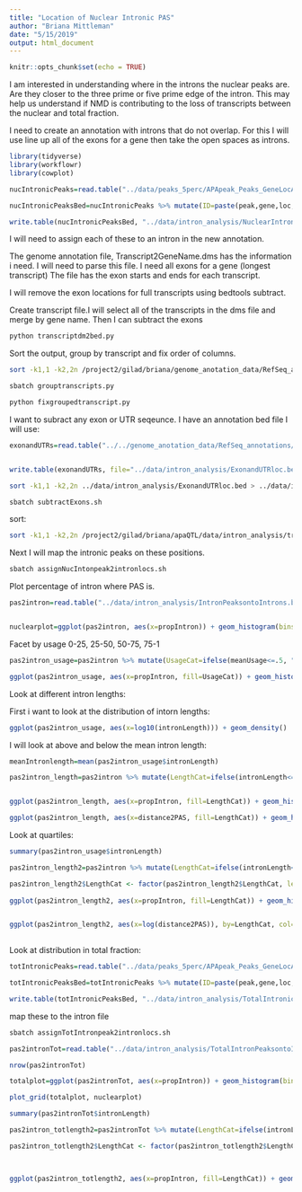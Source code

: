 ```yaml
---
title: "Location of Nuclear Intronic PAS"
author: "Briana Mittleman"
date: "5/15/2019"
output: html_document
---
```


```r
knitr::opts_chunk$set(echo = TRUE)
```

I am interested in understanding where in the introns the nuclear peaks are. Are they closer to the three prime or five prime edge of the intron. This may help us understand if NMD is contributing to the loss of transcripts between the nuclear and total fraction.  

I need to create an annotation with introns that do not overlap. For this I will use line up all of the exons for a gene then take the open spaces as introns.  
```r

library(tidyverse)
library(workflowr)
library(cowplot)
```


```r
nucIntronicPeaks=read.table("../data/peaks_5perc/APApeak_Peaks_GeneLocAnno.Nuclear.5perc.fc", stringsAsFactors = F, header = F,col.names = c("chr", "start", "end", "gene", "loc", "strand", "peak", "avgUsage")) %>% filter(loc=="intron")

nucIntronicPeaksBed=nucIntronicPeaks %>% mutate(ID=paste(peak,gene,loc, sep=":")) %>% dplyr::select(chr, start, end, ID, avgUsage, strand)

write.table(nucIntronicPeaksBed, "../data/intron_analysis/NuclearIntronicPeaks.bed", col.names = F, row.names = F, quote = F,sep="\t")
```

I will need to assign each of these to an intron in the new annotation.  

The genome annotation file, Transcript2GeneName.dms has the information i need. I will need to parse this file. I need all exons for a gene (longest transcript) The file has the exon starts and ends for each transcript.  

I will remove the exon locations for full transcripts using bedtools subtract. 



Create transcript file.I will select all of the transcripts in the dms file and merge by gene name. Then I can subtract the exons 



```bash
python transcriptdm2bed.py
```

Sort the output, group by transcript and fix order of columns. 

```bash
sort -k1,1 -k2,2n /project2/gilad/briana/genome_anotation_data/RefSeq_annotations/AllTranscriptsbyName.bed > /project2/gilad/briana/genome_anotation_data/RefSeq_annotations/AllTranscriptsbyName.sort.bed

sbatch grouptranscripts.py

python fixgroupedtranscript.py
```


I want to subract any exon or UTR seqeunce. I have an annotation bed file I will use:
 
```r
exonandUTRs=read.table("../../genome_anotation_data/RefSeq_annotations/ncbiRefSeq_FormatedallAnnotation.sort.bed", col.names = c("CHR", "start", "end", "ID", "score", "strand"),stringsAsFactors = F)%>% separate(ID, into=c("loc", "gene"),sep=":") %>% filter(loc!="intron") %>% dplyr::select(-loc) %>% mutate(CHR=paste("chr", CHR, sep=""))


write.table(exonandUTRs, file="../data/intron_analysis/ExonandUTRloc.bed", quote=F, col.names = F, row.names = F, sep="\t")
```


```bash
sort -k1,1 -k2,2n ../data/intron_analysis/ExonandUTRloc.bed > ../data/intron_analysis/ExonandUTRloc.sort.bed
```



```bash
sbatch subtractExons.sh
```


sort:

```bash
sort -k1,1 -k2,2n /project2/gilad/briana/apaQTL/data/intron_analysis/transcriptsMinusExons.bed > /project2/gilad/briana/apaQTL/data/intron_analysis/transcriptsMinusExons.sort.bed
```





Next I will map the intronic peaks on these positions. 

```bash
sbatch assignNucIntonpeak2intronlocs.sh
```


Plot percentage of intron where PAS is.

```r
pas2intron=read.table("../data/intron_analysis/IntronPeaksontoIntrons.bed",col.names = c("intronCHR", "intronStart", "intronEnd", "gene", "score", "strand", "peakCHR", "peakStart", "peakEnd", "PeakID", "meanUsage", "peakStrand")) %>% mutate(PASloc=ifelse(strand=="+", peakEnd, peakStart)) %>% dplyr::select(intronStart, intronEnd, gene, strand, PeakID, PASloc ,meanUsage) %>% mutate(intronLength=intronEnd-intronStart , distance2PAS= ifelse(strand=="+", PASloc-intronStart, intronEnd-PASloc), propIntron=distance2PAS/intronLength)



```


```r
nuclearplot=ggplot(pas2intron, aes(x=propIntron)) + geom_histogram(bins=50, aes(y=..count../33345)) + labs(title="PAS position within intron \n for Nuclear PAS", y="Proportion of Intronic PAS", x="Proportion of Intronic Length")
```
Facet by usage 0-25, 25-50, 50-75, 75-1
```r
pas2intron_usage=pas2intron %>% mutate(UsageCat=ifelse(meanUsage<=.5, "low", "high"))

ggplot(pas2intron_usage, aes(x=propIntron, fill=UsageCat)) + geom_histogram(bins=50, aes(y=..count../33345)) + labs(title="PAS position within intron", y="Proportion of Intronic PAS", x="Proportion of Intronic Length") + facet_grid(~UsageCat)

```


Look at different intron lengths:

First i want to look at the distribution of intorn lengths:

```r
ggplot(pas2intron_usage, aes(x=log10(intronLength))) + geom_density()
```

I will look at above and below the mean intron length:

```r
meanIntronlength=mean(pas2intron_usage$intronLength)

pas2intron_length=pas2intron %>% mutate(LengthCat=ifelse(intronLength<=meanIntronlength, "bottom", "top"))


ggplot(pas2intron_length, aes(x=propIntron, fill=LengthCat)) + geom_histogram(bins=50, aes(y=..count../33345)) + labs(title="PAS position within intron", y="Proportion of Intronic PAS", x="Proportion of Intronic Length") + facet_grid(~LengthCat)

ggplot(pas2intron_length, aes(x=distance2PAS, fill=LengthCat)) + geom_histogram(bins=50, aes(y=..count../33345)) + labs(title="PAS position within intron", y="Proportion of Intronic PAS", x="Proportion of Intronic Length") + facet_grid(~LengthCat)
```
Look at quartiles:  

```r
summary(pas2intron_usage$intronLength)

pas2intron_length2=pas2intron %>% mutate(LengthCat=ifelse(intronLength<=3929, "first", ifelse(intronLength>3929 &intronLength<=9220, "second", ifelse(intronLength>9220 &intronLength<=24094, "third", "fourth"))))

pas2intron_length2$LengthCat <- factor(pas2intron_length2$LengthCat, levels=c("first", "second", "third", "fourth"))
                                         
ggplot(pas2intron_length2, aes(x=propIntron, fill=LengthCat)) + geom_histogram(bins=50, aes(y=..count../33345)) + labs(title="PAS position within intron \n Nuclear intronic PAS", y="Proportion of Intronic PAS", x="Proportion of Intronic Length") + facet_grid(~LengthCat)+theme(axis.text.x = element_text(angle = 90, hjust = 1))


ggplot(pas2intron_length2, aes(x=log(distance2PAS)), by=LengthCat, col=LengthCat) + stat_ecdf(aes(col=LengthCat)) 
  


```


Look at distribution in total fraction:  


```r
totIntronicPeaks=read.table("../data/peaks_5perc/APApeak_Peaks_GeneLocAnno.Total.5perc.fc", stringsAsFactors = F, header = F,col.names = c("chr", "start", "end", "gene", "loc", "strand", "peak", "avgUsage")) %>% filter(loc=="intron")

totIntronicPeaksBed=totIntronicPeaks %>% mutate(ID=paste(peak,gene,loc, sep=":")) %>% dplyr::select(chr, start, end, ID, avgUsage, strand)

write.table(totIntronicPeaksBed, "../data/intron_analysis/TotalIntronicPeaks.bed", col.names = F, row.names = F, quote = F,sep="\t")
```


map these to the intron file



```bash
sbatch assignTotIntronpeak2intronlocs.sh
```

```r
pas2intronTot=read.table("../data/intron_analysis/TotalIntronPeaksontoIntrons.bed",col.names = c("intronCHR", "intronStart", "intronEnd", "gene", "score", "strand", "peakCHR", "peakStart", "peakEnd", "PeakID", "meanUsage", "peakStrand")) %>% mutate(PASloc=ifelse(strand=="+", peakEnd, peakStart)) %>% dplyr::select(intronStart, intronEnd, gene, strand, PeakID, PASloc ,meanUsage) %>% mutate(intronLength=intronEnd-intronStart , distance2PAS= ifelse(strand=="+", PASloc-intronStart, intronEnd-PASloc), propIntron=distance2PAS/intronLength)

nrow(pas2intronTot)

```

```r
totalplot=ggplot(pas2intronTot, aes(x=propIntron)) + geom_histogram(bins=50, aes(y=..count../31954)) + labs(title="PAS position within intron \nfor total PAS", y="Proportion of Intronic PAS", x="Proportion of Intronic Length")
```


```r
plot_grid(totalplot, nuclearplot)
```
```r
summary(pas2intronTot$intronLength)

pas2intron_totlength2=pas2intronTot %>% mutate(LengthCat=ifelse(intronLength<=3785, "first", ifelse(intronLength>3785 &intronLength<=8872, "second", ifelse(intronLength>8872 &intronLength<=22928, "third", "fourth"))))

pas2intron_totlength2$LengthCat <- factor(pas2intron_totlength2$LengthCat, levels=c("first", "second", "third", "fourth"))


                                         
ggplot(pas2intron_totlength2, aes(x=propIntron, fill=LengthCat)) + geom_histogram(bins=50, aes(y=..count../31954)) + labs(title="PAS position within intron \n Total intronic PAS", y="Proportion of Intronic PAS", x="Proportion of Intronic Length") + facet_grid(~LengthCat) + theme(axis.text.x = element_text(angle = 90, hjust = 1))


```




